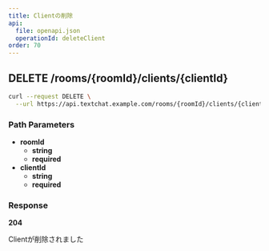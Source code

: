 ```yaml
---
title: Clientの削除
api:
  file: openapi.json
  operationId: deleteClient
order: 70
---
```


## DELETE /rooms/\{roomId\}/clients/\{clientId\}

```bash
curl --request DELETE \
  --url https://api.textchat.example.com/rooms/{roomId}/clients/{clientId}
```

### **Path Parameters**

- **roomId**
    - **string**
    - **required**
- **clientId**
    - **string**
    - **required**

### **Response**

**204**

Clientが削除されました